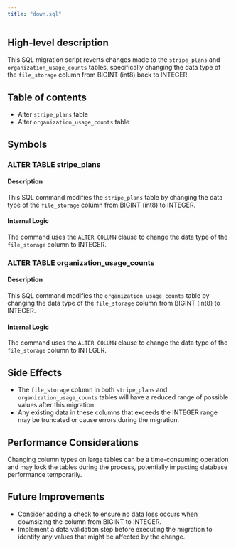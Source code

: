 ```yaml
---
title: "down.sql"
---
```


## High-level description
This SQL migration script reverts changes made to the `stripe_plans` and `organization_usage_counts` tables, specifically changing the data type of the `file_storage` column from BIGINT (int8) back to INTEGER.

## Table of contents
- Alter `stripe_plans` table
- Alter `organization_usage_counts` table

## Symbols

### ALTER TABLE stripe_plans
#### Description
This SQL command modifies the `stripe_plans` table by changing the data type of the `file_storage` column from BIGINT (int8) to INTEGER.

#### Internal Logic
The command uses the `ALTER COLUMN` clause to change the data type of the `file_storage` column to INTEGER.

### ALTER TABLE organization_usage_counts
#### Description
This SQL command modifies the `organization_usage_counts` table by changing the data type of the `file_storage` column from BIGINT (int8) to INTEGER.

#### Internal Logic
The command uses the `ALTER COLUMN` clause to change the data type of the `file_storage` column to INTEGER.

## Side Effects
- The `file_storage` column in both `stripe_plans` and `organization_usage_counts` tables will have a reduced range of possible values after this migration.
- Any existing data in these columns that exceeds the INTEGER range may be truncated or cause errors during the migration.

## Performance Considerations
Changing column types on large tables can be a time-consuming operation and may lock the tables during the process, potentially impacting database performance temporarily.

## Future Improvements
- Consider adding a check to ensure no data loss occurs when downsizing the column from BIGINT to INTEGER.
- Implement a data validation step before executing the migration to identify any values that might be affected by the change.